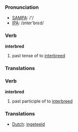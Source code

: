=== Pronunciation ===
*[[w:SAMPA|SAMPA]]: /'/
*[[w:IPA|IPA]]: /ɪnter'brεd/

=== Verb ===

'''interbred'''

# past tense of to [[interbreed]]

=== Translations ===

=== Verb ===

'''interbred'''

# past participle of to [[interbreed]]

=== Translations ===
*[[Dutch]]: [[ingeteeld]]